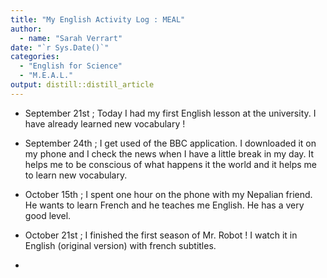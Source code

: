 ```yaml
---
title: "My English Activity Log : MEAL"
author:
  - name: "Sarah Verrart" 
date: "`r Sys.Date()`"
categories:
  - "English for Science"
  - "M.E.A.L."
output: distill::distill_article
---
```


- September 21st ; Today I had my first English lesson at the university. I have already learned new vocabulary ! 

- September 24th ; I get used of the BBC application. I downloaded it on my phone and I check the news when I have a little break in my day. It helps me to be conscious of what happens it the world and it helps me to learn new vocabulary. 

- October 15th ; I spent one hour on the phone with my Nepalian friend. He wants to learn French and he teaches me English. He has a very good level. 

- October 21st ; I finished the first season of Mr. Robot ! I watch it in English (original version) with french subtitles. 

- 

